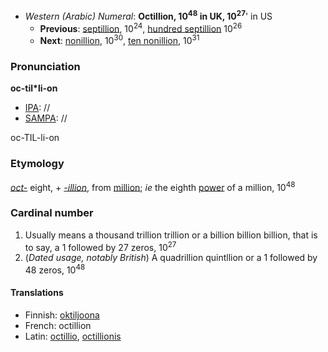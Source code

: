 *''Western (Arabic) Numeral'': '''Octillion, 10<sup>48</sup> in UK, 10<sup>27</sup>'''' in US
**'''Previous''': [[septillion]], 10<sup>24</sup>, [[hundred septillion]] 10<sup>26</sup>
**'''Next''': [[nonillion]], 10<sup>30</sup>, [[ten nonillion]], 10<sup>31</sup>

===Pronunciation===
'''oc-til*li-on'''
*[[IPA]]: //
*[[SAMPA]]: //
oc-TIL-li-on

===Etymology===
''[[oct-]]'' eight, + ''[[-illion]]'', from [[million]]; ''ie'' the eighth [[power]] of a million, 10<sup>48</sup>

===Cardinal number===
#Usually means a thousand trillion trillion or a billion billion billion, that is to say, a 1 followed by 27 zeros, 10<sup>27</sup>
#(''Dated usage, notably British'') A quadrillion quintllion or a 1 followed by 48 zeros, 10<sup>48</sup>

====Translations====
*Finnish: [[oktiljoona]]
*French: octillion
*Latin: [[octillio]], [[octillionis]]